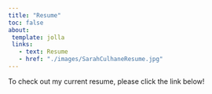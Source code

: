 ```yaml
---
title: "Resume"
toc: false
about:
 template: jolla
 links:
   - text: Resume
   - href: "./images/SarahCulhaneResume.jpg"
---
```


To check out my current resume, please click the link below!
